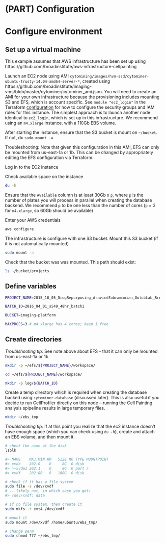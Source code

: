 # (PART) Configuration {-} 

# Configure environment 

## Set up a virtual machine

This example assumes that AWS infrastructure has been set up using https://github.com/broadinstitute/aws-infrastructure-cellpainting

Launch an EC2 node using AMI `cytomining/images/hvm-ssd/cytominer-ubuntu-trusty-14.04-amd64-server-*`, created using https://github.com/broadinstitute/imaging-vms/blob/master/cytominer/cytominer_ami.json. You will need to create an AMI for your own infrastructure because the provisioning includes mounting S3 and EFS, which is account specific. See `module "ec2_login"` in the Terraform [configuration](https://github.com/broadinstitute/aws-infrastructure-cellpainting/blob/master/main.tf) for how to configure the security groups and IAM roles for this instance. The simplest approach is to launch another node identical to  `ec2_login`, which is set up in this infrastructure. We recommend using an `m4.xlarge` instance, with a 110Gb EBS volume.

After starting the instance, ensure that the S3 bucket is mount on `~/bucket`. If not, do `sudo mount -a`

Troubleshooting: Note that given this configuration in this AMI, EFS can only be mounted from us-east-1a or 1b. This can be changed by appropriately editing the EFS configuration via Terraform.

Log in to the EC2 instance 

Check available space on the instance

```sh
du -h
```

Ensure that the `Available` column is at least 30Gb x `p`, where `p` is the number of plates you will process in parallel when creating the database backend. 
We recommend `p` to be one less than the number of cores (`p` = 3 for `m4.xlarge`, so 60Gb should be available)

Enter your AWS credentials

```sh
aws configure
```

The infrastructure is configure with one S3 bucket. Mount this S3 bucket (if it is not automatically mounted)

```sh
sudo mount -a
```

Check that the bucket was was mounted. This path should exist:

```sh
ls ~/bucket/projects
```


## Define variables 


```sh
PROJECT_NAME=2015_10_05_DrugRepurposing_AravindSubramanian_GolubLab_Broad

BATCH_ID=2016_04_01_a549_48hr_batch1

BUCKET=imaging-platform

MAXPROCS=3 # m4.xlarge has 4 cores; keep 1 free
```

## Create directories

*Troublshooting tip:* See note above about EFS - that it can only be mounted from us-east-1a or 1b. 

```sh
mkdir -p ~/efs/${PROJECT_NAME}/workspace/

cd ~/efs/${PROJECT_NAME}/workspace/

mkdir -p log/${BATCH_ID}

```


Create a temp directory which is required when creating the database backed using `cytominer-database` (discussed later).
This is also useful if you decide to run CellProfiler directly on this node – running the Cell Painting analysis spipeline results in large temporary files.

```sh
mkdir ~/ebs_tmp
```

*Troublshooting tip:* If at this point you realize that the ec2 instance doesn't have enough space (which you can check using `du -h`), 
create and attach an EBS volume, and then mount it. 

```sh
# check the name of the disk
lsblk

#> NAME    MAJ:MIN RM   SIZE RO TYPE MOUNTPOINT
#> xvda    202:0    0     8G  0 disk
#> └─xvda1 202:1    0     8G  0 part /
#> xvdf    202:80   0   100G  0 disk

# check if it has a file system
sudo file -s /dev/xvdf
# ...likely not, in which case you get:
#> /dev/xvdf: data

# if no file system, then create it
sudo mkfs -t ext4 /dev/xvdf

# mount it
sudo mount /dev/xvdf /home/ubuntu/ebs_tmp/

# change perm
sudo chmod 777 ~/ebs_tmp/
```

